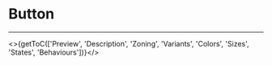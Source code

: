 

<Meta title="UI Components/Button️ [atom]/Overview" />

# Button
---

<>{getToC(['Preview', 'Description', 'Zoning', 'Variants', 'Colors', 'Sizes', 'States', 'Behaviours'])}</>

<DesignButton />
